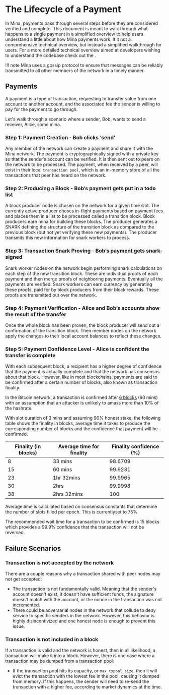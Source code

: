 
# The Lifecycle of a Payment

In Mina, payments pass through several steps before they are considered verified and complete. This document is meant to walk through what happens to a single payment in a simplified overview to help users understand a little about how Mina payments work. It it not a comprehensive technical overview, but instead a simplified walkthrough for users. For a more detailed technical overview aimed at developers wishing to understand the codebase check out the <DocLink copy="technical lifecycle of a payment" url="/architecture/lifecycle-payment-technical" />.

!!! note
Mina uses a gossip protocol to ensure that messages can be reliably transmitted to all other members of the network in a timely manner.

## Payments

A payment is a type of transaction, requesting to transfer value from one account to another account, and the associated fee the sender is willing to pay for the payment to go through.

Let's walk through a scenario where a sender, Bob, wants to send a receiver, Alice, some mina.

### Step 1: Payment Creation - Bob clicks ‘send’

Any member of the network can create a payment and share it with the Mina network. The payment is
cryptographically signed with a private key so that the sender’s account can be verified. It is then sent out to peers on the network to be processed. The payment, when received by a peer, will exist in their local `transaction pool`, which is an in-memory store of all the transactions that peer has heard on the network.

### Step 2: Producing a Block - Bob’s payment gets put in a todo list

A block producer node is chosen on the network for a given time slot. The currently active producer choses in-flight payments based on payment fees and places them in a list to be processed called a transition block. Block producers earn mina for building these blocks. The producer generates a SNARK defining the structure of the transition block as compared to the previous block (but not yet verifying these new payments). The producer transmits this new information for snark workers to process.

### Step 3: Transaction Snark Proving - Bob’s payment gets snark-signed

Snark worker nodes on the network begin performing snark calculations on each step of the new transition block. These are individual proofs of each payment and then merge proofs of neighboring payments. Eventually all the payments are verified. Snark workers can earn currency by generating these proofs, paid for by block producers from their block rewards. These proofs are transmitted out over the network.

### Step 4: Payment Verification - Alice and Bob’s accounts show the result of the transfer

Once the whole block has been proven, the block producer will send out a confirmation of the transition block. Then member nodes on the network apply the changes to their local account balances to reflect these changes.

### Step 5: Payment Confidence Level - Alice is confident the transfer is complete

With each subsequent block, a recipient has a higher degree of confidence that the payment is actually complete and that the network has consensus about that block. However, like in most blockchains, payments are said to be confirmed after a certain number of blocks, also known as transaction finality.

In the Bitcoin network, a transaction is confirmed after [6 blocks](https://en.bitcoin.it/wiki/Confirmation) (60 mins) with an assumption that an attacker is unlikely to amass more than 10% of the hashrate.

With slot duration of 3 mins and assuming 90% honest stake, the following table shows the finality in blocks, average time it takes to produce the corresponding number of blocks and the confidence that payment will be confirmed.

| Finality (in blocks) | Average time for finality | Finality confidence (%) |
| -------------------- | ------------------------- | ----------------------- |
| 8                    | 33 mins                   | 98.6709                 |
| 15                   | 60 mins                   | 99.9231                 |
| 23                   | 1hr 32mins                | 99.9965                 |
| 30                   | 2hrs                      | 99.9998                 |
| 38                   | 2hrs 32mins               | 100                     |

Average time is calculated based on consensus constants that determine the number of slots filled per epoch. This is currentlyset to 75%

The recommended wait time for a transaction to be confirmed is 15 blocks which provides a 99.9% confidence that the transaction will not be reversed.

## Failure Scenarios

### Transaction is not accepted by the network

There are a couple reasons why a transaction shared with peer nodes may not get accepted:

- The transaction is not fundamentally valid. Meaning that the sender's account doesn't exist, it doesn't have sufficient funds, the signature doesn't match with the account, or the nonce in the transaction was not incremented.
- There could be adversarial nodes in the network that collude to deny service to specific senders in the network. However, this behavior is highly disincentivized and one honest node is enough to prevent this issue.

### Transaction is not included in a block

If a transaction is valid and the network is honest, then in all likelihood, a transaction will make it into a block. However, there is one case where a transaction may be dumped from a transaction pool:

- If the transaction pool hits its capacity, or `max_txpool_size`, then it will evict the transaction with the lowest fee in the pool, causing it dumped from memory. If this happens, the sender will need to re-send the transaction with a higher fee, according to market dynamics at the time.
